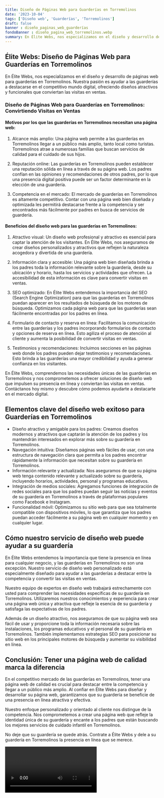 ```yaml
---
title: Diseño de Páginas Web para Guarderías en Torremolinos
date: '2023-10-04'
tags: ['Diseño web', 'Guarderías', 'Torremolinos']
draft: false
banner : diseño_paginas_web_guarderías
fondoBanner : diseño_pagina_web_torremolinos.webp
summary: En Élite Webs, nos especializamos en el diseño y desarrollo de páginas web para guarderías en Torremolinos. Nuestra pasión es ayudar a las guarderías a destacarse en el competitivo mundo digital, ofreciendo diseños atractivos y funcionales que conviertan las visitas en ventas.
---
```


## Élite Webs: Diseño de Páginas Web para Guarderías en Torremolinos

En Élite Webs, nos especializamos en el diseño y desarrollo de páginas web para guarderías en Torremolinos. Nuestra pasión es ayudar a las guarderías a destacarse en el competitivo mundo digital, ofreciendo diseños atractivos y funcionales que conviertan las visitas en ventas.

### Diseño de Páginas Web para Guarderías en Torremolinos: Convirtiendo Visitas en Ventas

#### Motivos por los que las guarderías en Torremolinos necesitan una página web:

1. Alcance más amplio: Una página web permite a las guarderías en Torremolinos llegar a un público más amplio, tanto local como turistas. Torremolinos atrae a numerosas familias que buscan servicios de calidad para el cuidado de sus hijos.

2. Reputación online: Las guarderías en Torremolinos pueden establecer una reputación sólida en línea a través de su página web. Los padres confían en las opiniones y recomendaciones de otros padres, por lo que una presencia digital positiva puede ser un factor determinante en la elección de una guardería.

3. Competencia en el mercado: El mercado de guarderías en Torremolinos es altamente competitivo. Contar con una página web bien diseñada y optimizada les permitirá destacarse frente a la competencia y ser encontrados más fácilmente por padres en busca de servicios de guardería.

#### Beneficios del diseño web para las guarderías en Torremolinos:

1. Atractivo visual: Un diseño web profesional y atractivo es esencial para captar la atención de los visitantes. En Élite Webs, nos aseguramos de crear diseños personalizados y atractivos que reflejen la naturaleza acogedora y divertida de una guardería.

2. Información clara y accesible: Una página web bien diseñada brinda a los padres toda la información relevante sobre la guardería, desde su ubicación y horario, hasta los servicios y actividades que ofrecen. La accesibilidad de esta información es clave para convertir visitas en ventas.

3. SEO optimizado: En Élite Webs entendemos la importancia del SEO (Search Engine Optimization) para que las guarderías en Torremolinos puedan aparecer en los resultados de búsqueda de los motores de búsqueda. Optimizamos cada página web para que las guarderías sean fácilmente encontradas por los padres en línea.

4. Formulario de contacto y reserva en línea: Facilitamos la comunicación entre las guarderías y los padres incorporando formularios de contacto y opciones de reserva en línea. Esto agiliza el proceso de atención al cliente y aumenta la posibilidad de convertir visitas en ventas.

5. Testimonios y recomendaciones: Incluimos secciones en las páginas web donde los padres pueden dejar testimonios y recomendaciones. Esto brinda a las guarderías una mayor credibilidad y ayuda a generar confianza en los visitantes.

En Élite Webs, comprendemos las necesidades únicas de las guarderías en Torremolinos y nos comprometemos a ofrecer soluciones de diseño web que impulsen su presencia en línea y conviertan las visitas en ventas. Contáctanos hoy mismo y descubre cómo podemos ayudarte a destacarte en el mercado digital.

<GifSeo />

<Cta />

## Elementos clave del diseño web exitoso para Guarderías en Torremolinos

- Diseño atractivo y amigable para los padres: Creamos diseños modernos y atractivos que captarán la atención de los padres y los mantendrán interesados en explorar más sobre su guardería en Torremolinos. 
- Navegación intuitiva: Diseñamos páginas web fáciles de usar, con una estructura de navegación clara que permita a los padres encontrar rápidamente la información que necesitan sobre su guardería en Torremolinos.
- Información relevante y actualizada: Nos aseguramos de que su página web tenga contenido relevante y actualizado sobre su guardería, incluyendo horarios, actividades, personal y programas educativos.
- Integración de medios sociales: Agregamos funciones de integración de redes sociales para que los padres puedan seguir las noticias y eventos de su guardería en Torremolinos a través de plataformas populares como Facebook e Instagram.
- Funcionalidad móvil: Optimizamos su sitio web para que sea totalmente compatible con dispositivos móviles, lo que garantiza que los padres puedan acceder fácilmente a su página web en cualquier momento y en cualquier lugar.

## Cómo nuestro servicio de diseño web puede ayudar a su guardería

En Élite Webs entendemos la importancia que tiene la presencia en línea para cualquier negocio, y las guarderías en Torremolinos no son una excepción. Nuestro servicio de diseño web personalizado está especialmente diseñado para ayudar a las guarderías a destacar entre la competencia y convertir las visitas en ventas.

Nuestro equipo de expertos en diseño web trabajará estrechamente con usted para comprender las necesidades específicas de su guardería en Torremolinos. Utilizaremos nuestros conocimientos y experiencia para crear una página web única y atractiva que refleje la esencia de su guardería y satisfaga las expectativas de los padres.

Además de un diseño atractivo, nos aseguramos de que su página web sea fácil de usar y proporcione toda la información necesaria sobre las instalaciones, los programas educativos y el personal de su guardería en Torremolinos. También implementamos estrategias SEO para posicionar su sitio web en los principales motores de búsqueda y aumentar su visibilidad en línea.

## Conclusión: Tener una página web de calidad marca la diferencia

En el competitivo mercado de las guarderías en Torremolinos, tener una página web de calidad es crucial para destacar entre la competencia y llegar a un público más amplio. Al confiar en Élite Webs para diseñar y desarrollar su página web, garantizamos que su guardería se beneficie de una presencia en línea atractiva y efectiva.

Nuestro enfoque personalizado y orientado al cliente nos distingue de la competencia. Nos comprometemos a crear una página web que refleje la identidad única de su guardería y encante a los padres que están buscando los mejores servicios de cuidado infantil en Torremolinos.

No deje que su guardería se quede atrás. Contrate a Élite Webs y dele a su guardería en Torremolinos la presencia en línea que se merece.

<Video />

<CtaBot job='Guarderías' city='Torremolinos'/>

<Gmaps query='Torremolinos+españa+maps' />